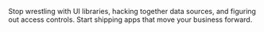 Stop wrestling with UI libraries, hacking together data sources, and figuring out access controls. Start shipping apps that move your business forward.